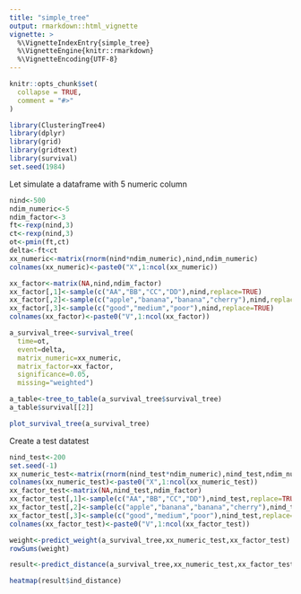 ```yaml
---
title: "simple_tree"
output: rmarkdown::html_vignette
vignette: >
  %\VignetteIndexEntry{simple_tree}
  %\VignetteEngine{knitr::rmarkdown}
  %\VignetteEncoding{UTF-8}
---
```


```r
knitr::opts_chunk$set(
  collapse = TRUE,
  comment = "#>"
)
```

```r
library(ClusteringTree4)
library(dplyr)
library(grid)
library(gridtext)
library(survival)
set.seed(1984)
```

Let simulate a dataframe with 5 numeric column

```r
nind<-500
ndim_numeric<-5
ndim_factor<-3
ft<-rexp(nind,3)
ct<-rexp(nind,3)
ot<-pmin(ft,ct)
delta<-ft<ct
xx_numeric<-matrix(rnorm(nind*ndim_numeric),nind,ndim_numeric)
colnames(xx_numeric)<-paste0("X",1:ncol(xx_numeric))

xx_factor<-matrix(NA,nind,ndim_factor)
xx_factor[,1]<-sample(c("AA","BB","CC","DD"),nind,replace=TRUE)
xx_factor[,2]<-sample(c("apple","banana","banana","cherry"),nind,replace=TRUE)
xx_factor[,3]<-sample(c("good","medium","poor"),nind,replace=TRUE)
colnames(xx_factor)<-paste0("V",1:ncol(xx_factor))
```


```r

a_survival_tree<-survival_tree(
  time=ot,
  event=delta,
  matrix_numeric=xx_numeric,
  matrix_factor=xx_factor,
  significance=0.05,
  missing="weighted")

a_table<-tree_to_table(a_survival_tree$survival_tree)
a_table$survival[[2]]

plot_survival_tree(a_survival_tree)
```

Create a test datatest
```r
nind_test<-200
set.seed(-1)
xx_numeric_test<-matrix(rnorm(nind_test*ndim_numeric),nind_test,ndim_numeric)
colnames(xx_numeric_test)<-paste0("X",1:ncol(xx_numeric_test))
xx_factor_test<-matrix(NA,nind_test,ndim_factor)
xx_factor_test[,1]<-sample(c("AA","BB","CC","DD"),nind_test,replace=TRUE)
xx_factor_test[,2]<-sample(c("apple","banana","banana","cherry"),nind_test,replace=TRUE)
xx_factor_test[,3]<-sample(c("good","medium","poor"),nind_test,replace=TRUE)
colnames(xx_factor_test)<-paste0("V",1:ncol(xx_factor_test))
```

```r
weight<-predict_weight(a_survival_tree,xx_numeric_test,xx_factor_test)
rowSums(weight)

result<-predict_distance(a_survival_tree,xx_numeric_test,xx_factor_test)

heatmap(result$ind_distance)
```